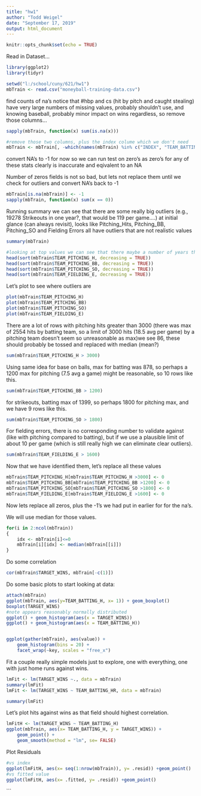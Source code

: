 ```yaml
---
title: "hw1"
author: "Todd Weigel"
date: "September 17, 2019"
output: html_document
---
```


```r
knitr::opts_chunk$set(echo = TRUE)
```


Read in Dataset...
```r
library(ggplot2)
library(tidyr)

setwd("l:/school/cuny/621/hw1")
mbTrain <- read.csv("moneyball-training-data.csv")
```



find counts of na's
notice that #hbp and cs (hit by pitch and caught stealing) have very large numbers of missing values, probably shouldn't use, 
and knowing baseball, probably minor impact on wins regardless, so remove those columns...
```r
sapply(mbTrain, function(x) sum(is.na(x)))

#remove those two columns, plus the index colume which we don't need
mbTrain <- mbTrain[, -which(names(mbTrain) %in% c("INDEX", "TEAM_BATTING_HBP", "TEAM_BASERUN_CS"))]
```


convert NA's to -1 for now so we can run test on zero's as zero's for any of these stats clearly is inaccurate and eqivalent to an NA

Number of zeros fields is not so bad, but lets not replace them until we check for outliers and convert NA's back to -1
```r
mbTrain[is.na(mbTrain)] <- -1
sapply(mbTrain, function(x) sum(x == 0))
```


Running summary we can see that there are some really big outliers (e.g., 19278 Strikeouts in one year?, that would be 119 per game....) at initial glance (can always revisit), looks like Pitching_Hits, Pitching_BB, Pitching_SO and Fielding Errors all have outliers that 
are not realistic values
```R
summary(mbTrain)

#looking at top values we can see that there maybe a number of years that are unrealistic
head(sort(mbTrain$TEAM_PITCHING_H, decreasing = TRUE))
head(sort(mbTrain$TEAM_PITCHING_BB, decreasing = TRUE))
head(sort(mbTrain$TEAM_PITCHING_SO, decreasing = TRUE))
head(sort(mbTrain$TEAM_FIELDING_E, decreasing = TRUE))
```

Let's plot to see where outliers are

```r
plot(mbTrain$TEAM_PITCHING_H)
plot(mbTrain$TEAM_PITCHING_BB)
plot(mbTrain$TEAM_PITCHING_SO)
plot(mbTrain$TEAM_FIELDING_E)
```

There are a lot of rows with pitching hits greater than 3000 (there was max of 2554 hits by batting team, so a limit of 3000 hits (18.5 avg per game) by a pitching team doesn't seem so unreasonable as max)we see 86, these should probably be tossed and replaced with median (mean?)
```r
sum(mbTrain$TEAM_PITCHING_H > 3000)
```
Using same idea for base on balls, max for batting was 878, so perhaps a 1200 max for pitching (7.5 avg a game) might be reasonable, so 10 rows like this.
```r
sum(mbTrain$TEAM_PITCHING_BB > 1200)
```

for strikeouts, batting max of 1399, so perhaps 1800 for pitching max, and we have 9 rows like this.
```r
sum(mbTrain$TEAM_PITCHING_SO > 1800)
```

For fielding errors, there is no corresponding number to validate against (like with pitching compared to batting), but if we use a plausible limit of about 10 per game (which is still really high we can eliminate clear outliers).
```r
sum(mbTrain$TEAM_FIELDING_E > 1600)
```

Now that we have identified them, let's replace all these values
```r
mbTrain$TEAM_PITCHING_H[mbTrain$TEAM_PITCHING_H >3000] <- 0
mbTrain$TEAM_PITCHING_BB[mbTrain$TEAM_PITCHING_BB >1200] <- 0
mbTrain$TEAM_PITCHING_SO[mbTrain$TEAM_PITCHING_SO >1800] <- 0
mbTrain$TEAM_FIELDING_E[mbTrain$TEAM_FIELDING_E >1600] <- 0
```
Now lets replace all zeros, plus the -1's we had put in earlier for for the na's.

We will use median for those values.

```r
for(i in 2:ncol(mbTrain))
{
    idx <- mbTrain[i]<=0
    mbTrain[i][idx] <- median(mbTrain[[i]])
}

```


Do some correlation
```r
cor(mbTrain$TARGET_WINS, mbTrain[-c(1)])
```

Do some basic plots to start looking at data:

```r
attach(mbTrain)
ggplot(mbTrain, aes(y=TEAM_BATTING_H, x= 1)) + geom_boxplot()
boxplot(TARGET_WINS)
#note appears reasonably normally distributed
ggplot() + geom_histogram(aes(x = TARGET_WINS))
ggplot() + geom_histogram(aes(x = TEAM_BATTING_H))


ggplot(gather(mbTrain), aes(value)) +
    geom_histogram(bins = 20) +
    facet_wrap(~key, scales = "free_x")

```

Fit a couple really simple models just to explore, one with everything, one with just home runs against wins.

```r
lmFit <- lm(TARGET_WINS ~., data = mbTrain)
summary(lmFit)
lmFit <- lm(TARGET_WINS ~ TEAM_BATTING_HR, data = mbTrain)

summary(lmFit)
```

Let's plot hits against wins as that field should highest correlation.

```r
lmFitH <- lm(TARGET_WINS ~ TEAM_BATTING_H)
ggplot(mbTrain, aes(x= TEAM_BATTING_H, y = TARGET_WINS)) + 
    geom_point() + 
    geom_smooth(method = "lm", se= FALSE)
```
Plot Residuals

```r
#vs index
ggplot(lmFitH, aes(x= seq(1:nrow(mbTrain)), y= .resid)) +geom_point()
#vs fitted value
ggplot(lmFitH, aes(x= .fitted, y= .resid)) +geom_point()
```



```
